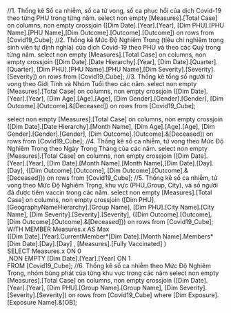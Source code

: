 ﻿//1. Thống kê Số ca nhiễm, số ca tử vong, số ca phục hồi của dịch Covid-19 theo từng PHU trong từng năm. 
select non empty [Measures].[Total Case] on columns,
	non empty crossjoin ([Dim Date].[Year].[Year], [Dim PHU].[PHU Name].[PHU Name],[Dim Outcome].[Outcome].[Outcome]) on rows
from [Covid19_Cube];
//2. Thống kê Mức Độ Nghiêm Trọng (tiêu chí nghiêm trọng sinh viên tự định nghĩa) của dịch Covid-19 theo PHU và theo các Quý trong từng năm.
select non empty [Measures].[Total Case] on columns,
	non empty crossjoin ([Dim Date].[Date Hierarchy].[Year], [Dim Date].[Quarter].[Quarter], [Dim PHU].[PHU Name].[PHU Name],[Dim Severity].[Severity].[Severity]) on rows
from [Covid19_Cube];
//3. Thống kê tổng số người tử vong theo Giới Tính và Nhóm Tuổi theo các năm.
select non empty [Measures].[Total Case] on columns,
	non empty crossjoin ([Dim Date].[Year].[Year], [Dim Age].[Age].[Age], [Dim Gender].[Gender].[Gender], [Dim Outcome].[Outcome].&[Deceased]) on rows
from [Covid19_Cube];

select non empty [Measures].[Total Case] on columns,
	non empty crossjoin ([Dim Date].[Date Hierarchy].[Month Name], [Dim Age].[Age].[Age], [Dim Gender].[Gender].[Gender], [Dim Outcome].[Outcome].&[Deceased]) on rows
from [Covid19_Cube];
//4. Thống kê số ca nhiễm, tử vong theo Mức Độ Nghiêm Trọng theo Ngày Trong Tháng của các năm.
select non empty [Measures].[Total Case] on columns,
	non empty crossjoin ([Dim Date].[Year].[Year], [Dim Date].[Month Name].[Month Name],[Dim Date].[Day].[Day], {[Dim Outcome].[Outcome], [Dim Outcome].[Outcome].&[Deceased]}) on rows
from [Covid19_Cube];
//5. Thống kê số ca nhiễm, tử vong theo Mức Độ Nghiêm Trọng, khu vực (PHU_Group, City), và số người đã được tiêm vaccin trong các năm.
select non empty [Measures].[Total Case] on columns,
	non empty crossjoin ([Dim PHU].[GeographyNameHierarchy].[Group Name], [Dim PHU].[City Name].[City Name], [Dim Severity].[Severity].[Severity], {[Dim Outcome].[Outcome], [Dim Outcome].[Outcome].&[Deceased]}) on rows
from [Covid19_Cube];
WITH MEMBER Measures.x AS Max   
   ([Dim Date].[Year].CurrentMember*[Dim Date].[Month Name].Members*[Dim Date].[Day].[Day]
      , [Measures].[Fully Vaccinated]
   )  
SELECT Measures.x ON 0  
,NON EMPTY [Dim Date].[Year].[Year]
ON 1  
FROM [Covid19_Cube];
//6. Thống kê số ca nhiễm theo Mức Độ Nghiêm Trọng, nhóm bùng phát của từng khu vực trong các năm
select non empty [Measures].[Total Case] on columns,
	non empty crossjoin ([Dim Date].[Year].[Year], [Dim PHU].[Group Name].[Group Name], [Dim Severity].[Severity].[Severity]) on rows
from [Covid19_Cube]
where [Dim Exposure].[Exposure Name].&[OB];